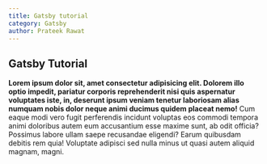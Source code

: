 ```yaml
---
title: Gatsby tutorial
category: Gatsby
author: Prateek Rawat
---
```


## Gatsby Tutorial

**Lorem ipsum dolor sit, amet consectetur adipisicing elit. Dolorem illo optio impedit, pariatur corporis reprehenderit nisi quis aspernatur voluptates iste, in, deserunt ipsum veniam tenetur laboriosam alias numquam nobis dolor neque animi ducimus quidem placeat nemo!** Cum eaque modi vero fugit perferendis incidunt voluptas eos commodi tempora animi doloribus autem eum accusantium esse maxime sunt, ab odit officia? Possimus labore ullam saepe recusandae eligendi? Earum quibusdam debitis rem quia! Voluptate adipisci sed nulla minus ut quasi autem aliquid magnam, magni.

